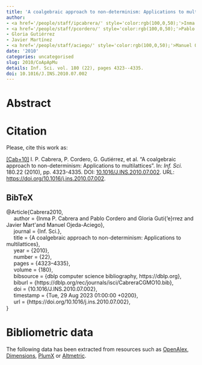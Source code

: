 ```yaml
---
title: 'A coalgebraic approach to non-determinism: Applications to multilattices'
author:
- <a href='/people/staff/ipcabrera/' style='color:rgb(100,0,50);'>Inma P. Cabrera</a>
- <a href='/people/staff/pcordero/' style='color:rgb(100,0,50);'>Pablo Cordero</a>
- Gloria Gutiérrez
- Javier Martínez
- <a href='/people/staff/aciego/' style='color:rgb(100,0,50);'>Manuel Ojeda-Aciego</a>
date: '2010'
categories: uncategorised
slug: 2010/CoApApMu
details: Inf. Sci. vol. 180 (22), pages 4323--4335.
doi: 10.1016/J.INS.2010.07.002
---
```




# Abstract










# Citation
Please, cite this work as:


<a name=bib-Cabrera2010></a>[[Cab+10]](#cite-Cabrera2010) I. P. Cabrera, P. Cordero, G. Gutiérrez, et al. “A coalgebraic approach to non-determinism: Applications to multilattices”. In: _Inf. Sci._ 180.22 (2010), pp. 4323-4335. DOI: [10.1016/J.INS.2010.07.002](https://doi.org/10.1016%2FJ.INS.2010.07.002). URL: [https://doi.org/10.1016/j.ins.2010.07.002](https://doi.org/10.1016/j.ins.2010.07.002).

::: {.callout-note appearance="minimal" collapse=true}

## BibTeX

@Article{Cabrera2010,<br>&nbsp;&nbsp;&nbsp;&nbsp;  author = {Inma P. Cabrera and Pablo Cordero and Gloria Guti{\a'e}rrez and Javier Mart\'\inez and Manuel Ojeda-Aciego},<br>&nbsp;&nbsp;&nbsp;&nbsp;  journal = {Inf. Sci.},<br>&nbsp;&nbsp;&nbsp;&nbsp;  title = {A coalgebraic approach to non-determinism: Applications to multilattices},<br>&nbsp;&nbsp;&nbsp;&nbsp;  year = {2010},<br>&nbsp;&nbsp;&nbsp;&nbsp;  number = {22},<br>&nbsp;&nbsp;&nbsp;&nbsp;  pages = {4323--4335},<br>&nbsp;&nbsp;&nbsp;&nbsp;  volume = {180},<br>&nbsp;&nbsp;&nbsp;&nbsp;  bibsource = {dblp computer science bibliography, https://dblp.org},<br>&nbsp;&nbsp;&nbsp;&nbsp;  biburl = {https://dblp.org/rec/journals/isci/CabreraCGMO10.bib},<br>&nbsp;&nbsp;&nbsp;&nbsp;  doi = {10.1016/J.INS.2010.07.002},<br>&nbsp;&nbsp;&nbsp;&nbsp;  timestamp = {Tue, 29 Aug 2023 01:00:00 +0200},<br>&nbsp;&nbsp;&nbsp;&nbsp;  url = {https://doi.org/10.1016/j.ins.2010.07.002},<br>}

:::



# Bibliometric data


The following data has been extracted from resources such as [OpenAlex](https://openalex.org/), [Dimensions](https://app.dimensions.ai/), [PlumX](https://www.elsevier.com/insights/metrics/plumx) or [Altmetric](https://www.altmetric.com/).

<div style="display: flex; justify-content: center; align-items: center; height: 100%;">
<span class="__dimensions_badge_embed__" data-doi="10.1016/J.INS.2010.07.002" data-legend="always"></span></div><script async src="https://badge.dimensions.ai/badge.js" charset="utf-8"></script>

<div style="display: flex; justify-content: center; align-items: center; height: 100%;">
<a href="https://plu.mx/plum/a/?doi=10.1016/J.INS.2010.07.002" class="plumx-details" data-site="plum" data-hide-when-empty="true">A coalgebraic approach to non-determinism: Applications to multilattices</a></div>

<div style="display: flex; justify-content: center; align-items: center; height: 100%;">
<script type="text/javascript" src="https://d1bxh8uas1mnw7.cloudfront.net/assets/embed.js"></script><div data-badge-type="medium-donut" class="altmetric-embed" data-badge-details="right" data-doi="10.1016/J.INS.2010.07.002"></div></div>


## Cites

The following graph plots the number of cites received by this work from its publication, on a yearly basis.

```r
#| echo: false
#| results: asis
#| warning: false
#| message: false
source(here::here('scripts', 'manage_publications.R'))
df <- readRDS('citation_history.rds')
plot_citation_history(df)
```



## Papers citing this work

The following is a non-exhaustive list of papers that cite this work:


<a name=bib-Cabrera_2011></a>[[1]](#cite-Cabrera_2011) I. P. Cabrera, P. Cordero, and M. Ojeda-Aciego. “Non-deterministic Algebraic Structures for Soft Computing”. In: _Advances in Computational Intelligence_. Springer Berlin Heidelberg, 2011, p. 437–444. ISBN: 9783642214981. DOI: [10.1007/978-3-642-21498-1_55](https://doi.org/10.1007%2F978-3-642-21498-1_55). URL: [http://dx.doi.org/10.1007/978-3-642-21498-1_55](http://dx.doi.org/10.1007/978-3-642-21498-1_55).

<a name=bib-Cabrera_2012></a>[[2]](#cite-Cabrera_2012) I. Cabrera, P. Cordero, G. Gutiérrez, et al. “Finitary coalgebraic multisemilattices and multilattices”. In: _Applied Mathematics and Computation_ 219.1 (Sep. 2012), p. 31–44. ISSN: 0096-3003. DOI: [10.1016/j.amc.2011.10.081](https://doi.org/10.1016%2Fj.amc.2011.10.081). URL: [http://dx.doi.org/10.1016/j.amc.2011.10.081](http://dx.doi.org/10.1016/j.amc.2011.10.081).

<a name=bib-Cabrera_2014></a>[[3]](#cite-Cabrera_2014) I. Cabrera, P. Cordero, G. Gutiérrez, et al. “On residuation in multilattices: Filters, congruences, and homomorphisms”. In: _Fuzzy Sets and Systems_ 234 (Jan. 2014), p. 1–21. ISSN: 0165-0114. DOI: [10.1016/j.fss.2013.04.002](https://doi.org/10.1016%2Fj.fss.2013.04.002). URL: [http://dx.doi.org/10.1016/j.fss.2013.04.002](http://dx.doi.org/10.1016/j.fss.2013.04.002).

<a name=bib-Garc_a_Pardo_2014></a>[[4]](#cite-Garc_a_Pardo_2014) F. García-Pardo, I. Cabrera, P. Cordero, et al. “On the definition of suitable orderings to generate adjunctions over an unstructured codomain”. In: _Information Sciences_ 286 (Dec. 2014), p. 173–187. ISSN: 0020-0255. DOI: [10.1016/j.ins.2014.07.006](https://doi.org/10.1016%2Fj.ins.2014.07.006). URL: [http://dx.doi.org/10.1016/j.ins.2014.07.006](http://dx.doi.org/10.1016/j.ins.2014.07.006).

<a name=bib-Morcillo_2012></a>[[5]](#cite-Morcillo_2012) P. J. Morcillo, G. Moreno, J. Penabad, et al. “Dedekind–MacNeille completion and Cartesian product of multi-adjoint lattices”. In: _International Journal of Computer Mathematics_ 89.13–14 (Sep. 2012), p. 1742–1752. ISSN: 1029-0265. DOI: [10.1080/00207160.2012.689826](https://doi.org/10.1080%2F00207160.2012.689826). URL: [http://dx.doi.org/10.1080/00207160.2012.689826](http://dx.doi.org/10.1080/00207160.2012.689826).

<a name=bib-Ling_Wei_2012></a>[[6]](#cite-Ling_Wei_2012) L. Wei and T. Li. “Rules acquisition in consistent formal decision contexts”. In: _2012 International Conference on Machine Learning and Cybernetics_. IEEE, Jul. 2012, p. 801–805. DOI: [10.1109/icmlc.2012.6359028](https://doi.org/10.1109%2Ficmlc.2012.6359028). URL: [http://dx.doi.org/10.1109/icmlc.2012.6359028](http://dx.doi.org/10.1109/icmlc.2012.6359028).

<a name=bib-Wei_2012></a>[[7]](#cite-Wei_2012) L. Wei and Q. Wan. “Approximate Concepts Based on N-Scale Relation”. In: _Rough Sets and Current Trends in Computing_. Springer Berlin Heidelberg, 2012, p. 332–340. ISBN: 9783642321153. DOI: [10.1007/978-3-642-32115-3_39](https://doi.org/10.1007%2F978-3-642-32115-3_39). URL: [http://dx.doi.org/10.1007/978-3-642-32115-3_39](http://dx.doi.org/10.1007/978-3-642-32115-3_39).

